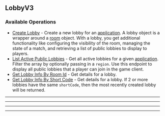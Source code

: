
## LobbyV3

### Available Operations

* [Create Lobby](/lobby_v3/create_lobby) - Create a new lobby for an [application](https://hathora.dev/docs/concepts/hathora-entities#application). A lobby object is a wrapper around a [room](https://hathora.dev/docs/concepts/hathora-entities#room) object. With a lobby, you get additional functionality like configuring the visibility of the room, managing the state of a match, and retrieving a list of public lobbies to display to players.
* [List Active Public Lobbies](/lobby_v3/list_active_public_lobbies) - Get all active lobbies for a given [application](https://hathora.dev/docs/concepts/hathora-entities#application). Filter the array by optionally passing in a `region`. Use this endpoint to display all public lobbies that a player can join in the game client.
* [Get Lobby Info By Room Id](/lobby_v3/get_lobby_info_by_room_id) - Get details for a lobby.
* [Get Lobby Info By Short Code](/lobby_v3/get_lobby_info_by_short_code) - Get details for a lobby. If 2 or more lobbies have the same `shortCode`, then the most recently created lobby will be returned.

---
<CreateLobby />

---
<ListActivePublicLobbies />

---
<GetLobbyInfoByRoomId />

---
<GetLobbyInfoByShortCode />
